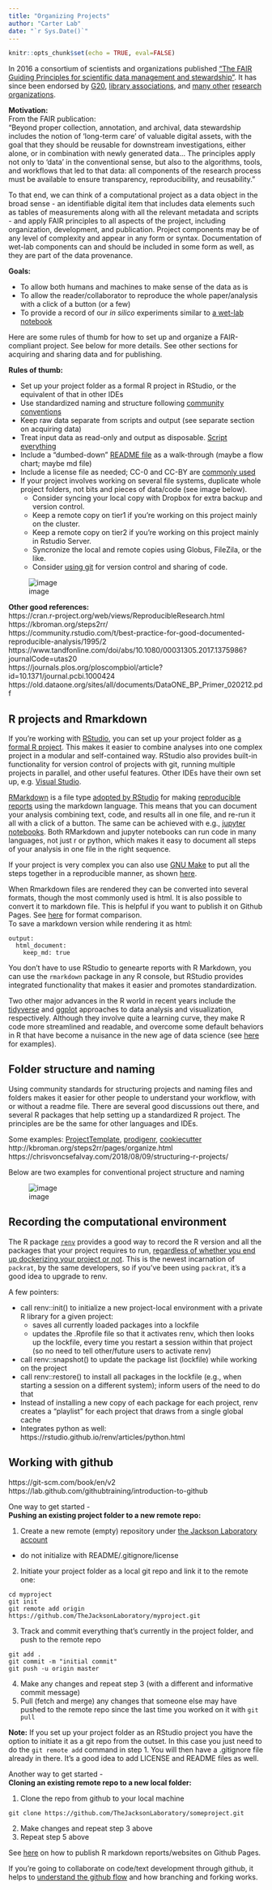 ```yaml
---
title: "Organizing Projects"
author: "Carter Lab"
date: "`r Sys.Date()`"
---
```


```r
knitr::opts_chunk$set(echo = TRUE, eval=FALSE)
```

In 2016 a consortium of scientists and organizations published ["The FAIR Guiding Principles for scientific data management and stewardship”](https://www.nature.com/articles/sdata201618
). It has since been endorsed by [G20](https://www.dtls.nl/2016/09/13/g20-endorse-fair-principles/), [library associations](https://libereurope.eu/blog/2017/12/08/implementing-fair-data-principles-role-libraries/), and [many other](https://en.wikipedia.org/wiki/FAIR_data#Acceptance_and_implementation_of_FAIR_data_principles) [research organizations](https://www.sciencedirect.com/science/article/pii/S1359644618303039).

**Motivation:**  
From the FAIR publication:  
“Beyond proper collection, annotation, and archival, data stewardship includes the notion of ‘long-term care’ of valuable digital assets, with the goal that they should be reusable for downstream investigations, either alone, or in combination with newly generated data... The principles apply not only to ‘data’ in the conventional sense, but also to the algorithms, tools, and workflows that led to that data: all components of the research process must be available to ensure transparency, reproducibility, and reusability.”

To that end, we can think of a computational project as a data object in the broad sense  - an identifiable digital item that includes data elements such as tables of measurements along with all the relevant metadata and scripts - and apply FAIR principles to all aspects of the project, including organization, development, and publication. Project components may be of any level of complexity and appear in any form or syntax. Documentation of wet-lab components can and should be included in some form as well, as they are part of the data provenance.  

**Goals:**

* To allow both humans and machines to make sense of the data as is
* To allow the reader/collaborator to reproduce the whole paper/analysis with a click of a button (or a few)
* To provide a record of our *in silico* experiments similar to [a wet-lab notebook](https://journals.plos.org/ploscompbiol/article?id=10.1371/journal.pcbi.1004385)

Here are some rules of thumb for how to set up and organize a FAIR-compliant project. See below for more details. See other sections for acquiring and sharing data and for publishing.

**Rules of thumb:**

* Set up your project folder as a formal R project in RStudio, or the equivalent of that in other IDEs   
* Use standardized naming and structure following [community conventions](https://community.rstudio.com/t/best-practice-for-good-documented-reproducible-analysis/1995/)
* Keep raw data separate from scripts and output (see separate section on acquiring data)
* Treat input data as read-only and output as disposable. [Script everything](https://kbroman.org/steps2rr/pages/scripts.html)
* Include a “dumbed-down” [README file](https://data.research.cornell.edu/content/readme) as a walk-through (maybe a flow chart; maybe md file)
* Include a license file as needed; CC-0 and CC-BY are [commonly used](https://blog.datadryad.org/2017/09/11/some-dos-and-donts-for-cc0/)
* If your project involves working on several file systems, duplicate whole project folders, not bits and pieces of data/code (see image below).  
  * Consider syncing your local copy with Dropbox for extra backup and version control.
  * Keep a remote copy on tier1 if you're working on this project mainly on the cluster.  
  * Keep a remote copy on tier2 if you're working on this project mainly in Rstudio Server.  
  * Syncronize the local and remote copies using Globus, FileZila, or the like.  
  * Consider [using git](https://git-scm.com/book/en/v2) for version control and sharing of code.  

![image](images/local_remote.png)

**Other good references:**  
https://cran.r-project.org/web/views/ReproducibleResearch.html
https://kbroman.org/steps2rr/  
https://community.rstudio.com/t/best-practice-for-good-documented-reproducible-analysis/1995/2  
https://www.tandfonline.com/doi/abs/10.1080/00031305.2017.1375986?journalCode=utas20  
https://journals.plos.org/ploscompbiol/article?id=10.1371/journal.pcbi.1000424  
https://old.dataone.org/sites/all/documents/DataONE_BP_Primer_020212.pdf  
  
## R projects and Rmarkdown

If you're working with [RStudio](https://rstudio.com/products/rstudio/), you can set up your project folder as [a formal R project](https://support.rstudio.com/hc/en-us/articles/200526207-Using-Projects). This makes it easier to combine analyses into one complex project in a modular and self-contained way. RStudio also provides built-in functionality for version control of projects with git, running multiple projects in parallel, and other useful features. Other IDEs have their own set up, e.g. [Visual Studio](https://code.visualstudio.com/docs/setup/setup-overview).

[RMarkdown](https://bookdown.org/yihui/rmarkdown/) is a file type [adopted by RStudio](https://rmarkdown.rstudio.com) for making [reproducible reports](https://kbroman.org/steps2rr/pages/reports.html) using the markdown language. This means that you can document your analysis combining text, code, and results all in one file, and re-run it all with a click of a button. The same can be achieved with e.g., [jupyter notebooks](https://jupyter.org/try). Both RMarkdown and jupyter notebooks can run code in many languages, not just r or python, which makes it easy to document all steps of your analysis in one file in the right sequence.  

If your project is very complex you can also use [GNU Make](https://www.gnu.org/software/make/) to put all the steps together in a reproducible manner, as shown [here](https://kbroman.org/steps2rr/pages/automate.html).

When Rmarkdown files are rendered they can be converted into several formats, though the most commonly used is html. It is also possible to convert it to markdown file. This is helpful if you want to publish it on Github Pages. See [here](https://bookdown.org/yihui/blogdown/output-format.html) for format comparison.  
To save a markdown version while rendering it as html:
```
output: 
  html_document:
    keep_md: true
```

You don't have to use RStudio to genearte reports with R Markdown, you can use the ```rmarkdown``` package in any R console, but RStudio provides integrated functionality that makes it easier and promotes standardization.

Two other major advances in the R world in recent years include the [tidyverse](https://www.tidyverse.org/) and [ggplot](https://ggplot2.tidyverse.org/index.html) approaches to data analysis and visualization, respectively. Although they involve quite a learning curve, they make R code more streamlined and readable, and overcome some default behaviors in R that have become a nuisance in the new age of data science (see [here](https://peerj.com/preprints/3180v1/) for examples).  

## Folder structure and naming
Using community standards for structuring projects and naming files and folders makes it easier for other people to understand your workflow, with or without a readme file. There are several good discussions out there, and several R packages that help setting up a standardized R project. The principles are be the same for other languages and IDEs.

Some examples: [ProjectTemplate](http://projecttemplate.net/), [prodigenr](https://cran.r-project.org/web/packages/prodigenr/vignettes/prodigenr.html), [cookiecutter](http://drivendata.github.io/cookiecutter-data-science/)  
http://kbroman.org/steps2rr/pages/organize.html  
https://chrisvoncsefalvay.com/2018/08/09/structuring-r-projects/  

Below are two examples for conventional project structure and naming  

![image](images/projectStructure.png)

## Recording the computational environment
The R package [```renv```](https://rstudio.github.io/renv/articles/renv.html) provides a good way to record the R version and all the packages that your project requires to run, [regardless of whether you end up dockerizing your project or not](https://rstudio.github.io/renv/articles/docker.html). This is the newest incarnation of ```packrat```, by the same developers, so if you've been using ```packrat```, it's a good idea to upgrade to renv.

A few pointers:

* call renv::init() to initialize a new project-local environment with a private R library for a given project:
  * saves all currently loaded packages into a lockfile
  * updates the .Rprofile file so that it activates renv, which then looks up the lockfile, every time you restart a session within that project (so no need to tell other/future users to activate renv)
* call renv::snapshot() to update the package list (lockfile) while working on the project
* call renv::restore() to install all packages in the lockfile (e.g., when starting a session on a different system); inform users of the need to do that
* Instead of installing a new copy of each package for each project, renv creates a "playlist" for each project that draws from a single global cache
* Integrates python as well: https://rstudio.github.io/renv/articles/python.html

## Working with github
https://git-scm.com/book/en/v2  
https://lab.github.com/githubtraining/introduction-to-github  

One way to get started -  
**Pushing an existing project folder to a new remote repo:**  

1. Create a new remote (empty) repository under [the Jackson Laboratory account](https://github.com/TheJacksonLaboratory)  
  - do not initialize with README/.gitignore/license
2. Initiate your project folder as a local git repo and link it to the remote one:
```
cd myproject
git init
git remote add origin https://github.com/TheJacksonLaboratory/myproject.git
```
3. Track and commit everything that's currently in the project folder, and push to the remote repo
```
git add .
git commit -m "initial commit"
git push -u origin master
```
4. Make any changes and repeat step 3 (with a different and informative commit message)
5. Pull (fetch and merge) any changes that someone else may have pushed to the remote repo since the last time you worked on it with ```git pull```

**Note:** If you set up your project folder as an RStudio project you have the option to initiate it as a git repo from the outset. In this case you just need to do the ```git remote add``` command in step 1. You will then have a .gitignore file already in there. It's a good idea to add LICENSE and README files as well.

Another way to get started -  
**Cloning an existing remote repo to a new local folder:**

1. Clone the repo from github to your local machine
```
git clone https://github.com/TheJacksonLaboratory/someproject.git
```
2. Make changes and repeat step 3 above
3. Repeat step 5 above

See [here](https://resources.github.com/whitepapers/github-and-rstudio/) on how to publish R markdown reports/websites on Github Pages.

If you're going to collaborate on code/text development through github, it helps to [understand the github flow](https://guides.github.com/introduction/flow/) and how branching and forking works.